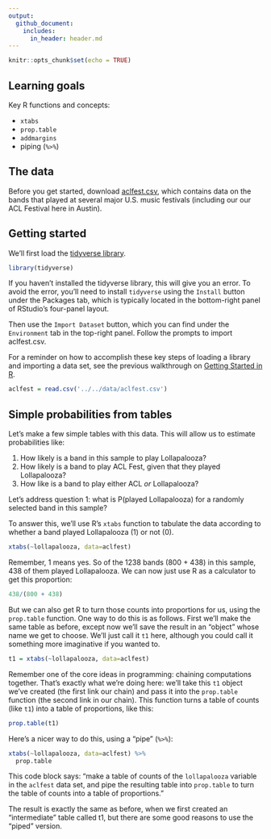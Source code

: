 ```yaml
---
output:
  github_document:
    includes:
      in_header: header.md
---
```




```r
knitr::opts_chunk$set(echo = TRUE)
```

## Learning goals

Key R functions and concepts:  

- `xtabs`
- `prop.table`
- `addmargins`
- piping (`%>%`)  

## The data

Before you get started, download [aclfest.csv](http://jgscott.github.io/teaching/data/aclfest.csv), which contains data on the bands that played at several major U.S. music festivals (including our our ACL Festival here in Austin).  

## Getting started

We'll first load the [tidyverse library](https://www.tidyverse.org/). 

```r
library(tidyverse)
```

If you haven't installed the tidyverse library, this will give you an error.  To avoid the error, you'll need to install `tidyverse` using the `Install` button under the Packages tab, which is typically located in the bottom-right panel of RStudio's four-panel layout.

Then use the `Import Dataset` button, which you can find under the `Environment` tab in the top-right panel.  Follow the prompts to import aclfest.csv.

For a reminder on how to accomplish these key steps of loading a library and importing a data set, see the previous walkthrough on [Getting Started in R]().  

```r
aclfest = read.csv('../../data/aclfest.csv')
```

## Simple probabilities from tables

Let's make a few simple tables with this data.  This will allow us to estimate probabilities like:  

1. How likely is a band in this sample to play Lollapalooza?  
2. How likely is a band to play ACL Fest, given that they played Lollapalooza?  
3. How like is a band to play either ACL _or_ Lollapalooza?  


Let's address question 1: what is P(played Lollapalooza) for a randomly selected band in this sample?

To answer this, we'll use R's `xtabs` function to tabulate the data according to whether a band played Lollapalooza (1) or not (0).  

```r
xtabs(~lollapalooza, data=aclfest)
```

Remember, 1 means yes.  So of the 1238 bands (800 + 438) in this sample, 438 of them played Lollapalooza.  We can now just use R as a calculator to get this proportion:

```r
438/(800 + 438)
```

But we can also get R to turn those counts into proportions for us, using the `prop.table` function.  One way to do this is as follows.  First we'll make the same table as before, except now we'll save the result in an "object" whose name we get to choose.  We'll just call it `t1` here, although you could call it something more imaginative if you wanted to.  

```r
t1 = xtabs(~lollapalooza, data=aclfest)
```

Remember one of the core ideas in programming: chaining computations together.    That's exactly what we're doing here: we'll take this `t1` object we've created (the first link our chain) and pass it into the `prop.table` function (the second link in our chain).  This function turns a table of counts (like `t1`) into a table of proportions, like this:

```r
prop.table(t1)
```


Here's a nicer way to do this, using a "pipe" (`%>%`):
```r
xtabs(~lollapalooza, data=aclfest) %>%
  prop.table
```

This code block says: "make a table of counts of the `lollapalooza` variable in the `aclfest` data set, and pipe the resulting table into `prop.table` to turn the table of counts into a table of proportions."

The result is exactly the same as before, when we first created an "intermediate" table called t1, but there are some good reasons to use the "piped" version.



<!-- # Q2: what is P(played ACL | played Lollapalooza)? -->
<!-- # A: cross tabulate the data by both festivals -->
<!-- xtabs(~acl + lollapalooza, data=aclfest) -->

<!-- # As before, we can treat R just like a calculator... -->

<!-- # how many bands played lollapalooza? -->
<!-- # (we actually knew this from the previosu calculuation, -->
<!-- # but pretend we didn't.) -->
<!-- 77+361 -->

<!-- # of those 438 bands, how many also played ACL? -->
<!-- 77/438 -->

<!-- # save the table in an "object" whose name we get to choose. -->
<!-- t2 = xtabs(~acl + lollapalooza, data=aclfest) -->
<!-- my_table -->

<!-- # Turn counts into proportions. -->
<!-- # This makes the whole table sum to 1. -->
<!-- prop.table(my_table) -->

<!-- # It's often easier to organize your steps using "pipes". -->
<!-- # Here we "pipe" the table of counts into the "prop.table" function -->
<!-- xtabs(~acl + lollapalooza, data=aclfest) %>% -->
<!--   prop.table -->

<!-- # You can add further steps in the pipeline. -->
<!-- # For example, "addmargins" adds the sum of each row and column. -->
<!-- xtabs(~acl + lollapalooza, data=aclfest) %>% -->
<!--   prop.table %>% -->
<!--   addmargins -->

<!-- # We can add an optional "flag" to prop.table to get conditional probabilities. -->
<!-- # Here we condition on the second variable (margin=2), which is lollapalooza. -->
<!-- # This makes the columns sum to 1. -->
<!-- xtabs(~acl + lollapalooza, data=aclfest) %>% -->
<!--   prop.table(margin=2) -->
<!-- # Concusion: P(ACL = 1 | Loll = 1) = 0.176 -->
<!-- # This is exactly what we calculated "by hand." -->

<!-- # Add a step in the pipeline to round to three decimal places. -->
<!-- xtabs(~acl + lollapalooza, data=aclfest) %>% -->
<!--   prop.table(margin=2) %>% -->
<!--   round(3) -->
